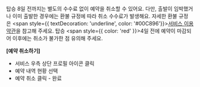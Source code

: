 탑승 8일 전까지는 별도의 수수료 없이 예약을 취소할 수 있어요. 다만, 출발이 임박했거나 이미 출발한 경우에는 환불 규정에 따라 취소 수수료가 발생해요. 자세한 환불 규정은 <span style={{ textDecoration: 'underline', color: '#00C896'}}>[서비스 이용 약관](https://www.handybus.co.kr/policy)</span>을 참고해 주세요. 탑승 <span style={{ color: 'red' }}>4일 전</span>에 예약이 마감되어 이후에는 취소가 불가한 점 유의해 주세요.

**[예약 취소하기]**

- 서비스 우측 상단 프로필 아이콘 클릭
- 예약 내역 현황 선택
- 예약 취소 클릭 - 완료
